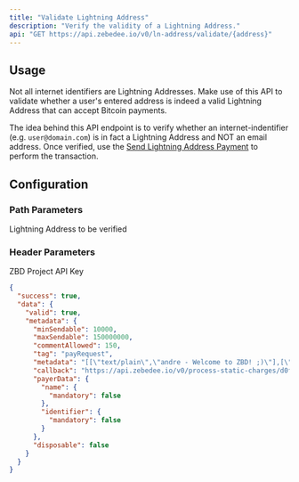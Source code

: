 ```yaml
---
title: "Validate Lightning Address"
description: "Verify the validity of a Lightning Address."
api: "GET https://api.zebedee.io/v0/ln-address/validate/{address}"
---
```


## Usage

Not all internet identifiers are Lightning Addresses. Make use of this API to validate whether a user's entered address is indeed a valid Lightning Address that can accept Bitcoin payments.

<Tip>The idea behind this API endpoint is to verify whether an internet-indentifier (e.g. `user@domain.com`) is in fact a Lightning Address and NOT an email address. Once verified, use the [Send Lightning Address Payment](/api-reference/lightning-address/send) to perform the transaction.</Tip>

## Configuration

### Path Parameters

<ParamField required path="address" type="string">
  Lightning Address to be verified
</ParamField>

### Header Parameters

<ParamField required header="apikey" type="string">
  ZBD Project API Key
</ParamField>



<ResponseExample>

```json Response
{
  "success": true,
  "data": {
    "valid": true,
    "metadata": {
      "minSendable": 10000,
      "maxSendable": 150000000,
      "commentAllowed": 150,
      "tag": "payRequest",
      "metadata": "[[\"text/plain\",\"andre - Welcome to ZBD! ;)\"],[\"text/identifier\",\"andre@zbd.gg\"],[\"image/png;base64\",\"/9j/2wBDAAYEBQ......IUeDcpP9akPkjm3XPid8/OmYZB//9k=\"]]",
      "callback": "https://api.zebedee.io/v0/process-static-charges/d0f2c3da-e836-480a-bf8c-f5d5b167d6f8",
      "payerData": {
        "name": {
          "mandatory": false
        },
        "identifier": {
          "mandatory": false
        }
      },
      "disposable": false
    }
  }
}
```

</ResponseExample>
